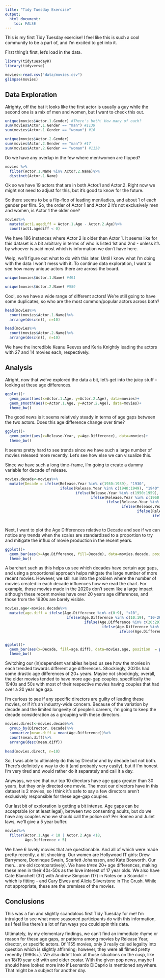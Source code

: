 ```yaml
---
title: "Tidy Tuesday Exercise"
output: 
  html_document:
    toc: FALSE
---
```

This is my first Tidy Tuesday exercise! I feel like this is such a cool community to be a part of, and I'm excited to get into it. 

First thing's first, let's load in the data.

```r
library(tidytuesdayR)
library(tidyverse)
```
```r
movies<-read.csv("data/movies.csv")
glimpse(movies)
```

## Data Exploration 

Alrighty, off the bat it looks like the first actor is usually a guy while the second one is a mix of men and women, but I want to check this out.

```r
unique(movies$Actor.1.Gender) #There's both! How many of each?
sum(movies$Actor.1.Gender == "man") #1139
sum(movies$Actor.1.Gender == "woman") #16

unique(movies$Actor.2.Gender) 
sum(movies$Actor.2.Gender == "man") #17
sum(movies$Actor.2.Gender == "woman") #1138

```

Do we have any overlap in the few where men/women are flipped? 

```r
movies %>%
  filter(Actor.1.Name %in% Actor.2.Name)%>%
  distinct(Actor.1.Name)
```

Ok so we have 19 actors that are in both Actor.1 and Actor.2. Right now we might not need to adjust for this, but it's good to know for the future.

So there seems to be a flip-flop of leading men/ladies, and about 1 of each gender per film. So, the order of Actor 1 and Actor 2 it's not exclusively men and women, is Actor 1 the older one?

```r
movies%>%
  mutate(act1.agediff = Actor.1.Age - Actor.2.Age)%>%
  count(act1.agediff < 0)
```
We have 186 instances where Actor 2 is older than Actor 1. It seems like for this dataset is a bit arbitrary in terms of who is listed 1st and 2nd - unless it's by whoever is paid most which is information we don't have here. 

Welp, we'll figure out what to do with this later. Until I know what I'm doing with the data I won't mess with it. To continue data exploration, I want to see how many unique actors there are across the board.

```r
unique(movies$Actor.1.Name) #491

unique(movies$Actor.2.Name) #559
```

Cool, so we have a wide range of different actors! We're still going to have some duplicates, so who are the most common/popular actors across both?  

```r
head(movies%>%
  count(movies$Actor.1.Name)%>%
  arrange(desc(n)), n=10)
```

```r
head(movies%>%
  count(movies$Actor.2.Name)%>%
  arrange(desc(n)), n=10)
```

We have the incredible Keanu Reeves and Keria Knightly leading the actors with 27 and 14 movies each, respectively.

## Analysis

Alright, now that we've explored the data a bit, let's get into the juicy stuff -- looking at these age differences. 

```r

ggplot()+
  geom_point(aes(x=Actor.1.Age, y=Actor.2.Age), data=movies)+
  geom_smooth(aes(x=Actor.1.Age, y=Actor.2.Age), data=movies)+
  theme_bw()

```

The good news is it seems relatively steady in terms of age gaps between the two actors. Does this age difference change over time? 

```r

ggplot()+
  geom_point(aes(x=Release.Year, y=Age.Difference), data=movies)+
  theme_bw()

```

It seems pretty hard to see trends since we have such a large number of movies released more recently. Let's see how else we can visualize this.

Since we have such a long time-frame, I'm going to create a dummy variable for decade of release.

```r
movies.decade<-movies%>%
  mutate(Decade = ifelse(Release.Year %in% c(1930:1939), "1930",
                         ifelse(Release.Year %in% c(1940:1949), "1940",
                                ifelse(Release.Year %in% c(1950:1959), "1950",
                                       ifelse(Release.Year %in% c(1960:1969), "1960",
                                              ifelse(Release.Year %in% c(1970:1979), "1970",
                                                     ifelse(Release.Year %in% c(1980:1989), "1980",
                                                            ifelse(Release.Year %in% c(1990:1999), "1990",
                                                                   ifelse(Release.Year %in% c(2000:2009), "2000",
                                                                          ifelse(Release.Year %in% c(2010:2019), "2010", "2020"))))))))))
```

Next, I want to plot the Age Differences relative to Decade and see if we can notice any trends when the scales are standardized to a proportion to try and mitigate the influx of movie production in the recent years. 

```r
ggplot()+
  geom_bar(aes(x=Age.Difference, fill=Decade), data=movies.decade, position = "fill", width = 2)+
  theme_bw()

```
A barchart such as this helps us see which decades have certain age gaps, and using a proportional approach helps mitigate the large number of more recent movies. However, we still run into the problem where the number of movies created in each decade influences how we read the chart. For example, those movies made in the 2020s don't seem like a large impact although these recent movies have over 20 years age differences, and those from the 1930s are barely visible.

```r
movies.age<-movies.decade%>%
  mutate(age.diff = ifelse(Age.Difference %in% c(0:9), "<10",
                            ifelse(Age.Difference %in% c(10:19), "10-20",
                                    ifelse(Age.Difference %in% c(20:29), "20+",
                                            ifelse(Age.Difference %in% c(30:39), "30+",
                                                    ifelse(Age.Difference %in% c(40:49), "40+", "50+"))))))


ggplot()+
  geom_bar(aes(x=Decade, fill=age.diff), data=movies.age, position  = position_fill(reverse = TRUE))+
  theme_bw()

```

Switching our (in)dependent variables helped us see how the movies in each trended towards different age differences. Shockingly, 2020s had some drastic age differences of 20+ years. Maybe not shockingly, overall, the older movies tended to have more age-gap couples, specifically the 1940s and 50s with most of their respective movies having couples that had over a 20 year age gap.

I'm curious to see if any specific directors are guilty of leading these movies, or if it's an industry-wide concern. Because of the variation by decade and the limited longevity of people's careers, I'm going to keep the decade consideration as a grouping with these directors.

```r
movies.direct<-movies.decade%>%
  group_by(Director, Decade)%>%
  summarize(mean.diff = mean(Age.Difference))%>%
  count(mean.diff)%>%
  arrange(desc(mean.diff))
  
head(movies.direct, n=10)

```

So, I was able to ultimately do this by Director and by decade but not both. There's definitely a way to do it (and probably very easily), but if I'm honest I'm very tired and would rather do it separately and call it a day.

Anyways, we see that our top 10 directors have age gaps greater than 30 years, but they only directed one movie. The most our directors have in this dataset is 2 movies, so I think it's safe to say a few directors aren't exclusively responsible for these age-gap couples. 

Our last bit of exploration is getting a bit intense. Age gaps can be acceptable (or at least legal), between two consenting adults, but do we have any couples who we should call the police on? Per Romeo and Juliet laws, we'll give a 5 year buffer.

```r
movies%>%
  filter(Actor.1.Age < 18 | Actor.2.Age <18, 
         Age.Difference > 5)

```

We have 6 lovely movies that are questionable. And all of which were made pretty recently, a bit shocking. Our women are Hollywood IT girls: Drew Barrymore, Dominque Swain, Scarlett Johansson, and Kate Bosworth. Our men... are old (comparatively). We have *three* 20+ age differences, making these men in their 40s-50s as the love interest of 17 year olds. We also have Cate Blanchett (37) with Andrew Simpson (17) in Notes on a Scandal -- which is fitting -- and Cary Elwes and Alicia Silverstone in The Crush. While not appropriate, these are the premises of the movies. 

## Conclusions

This was a fun and slightly scandalous first Tidy Tuesday for me! I'm intruiged to see what more seasoned participants do with this information, as I feel like there's a lot of fun ways you could spin this data. 

Ultimately, by my elementary findings, we can't find an immediate rhyme or reason for these age gaps, or patterns among movies by Release Year, director, or specific actors. Of 1155 movies, only 3 really called legality into question which is slightly affirming; however, they were all filmed pretty recently (1990s+). We also didn't look at those situations on the cusp, like an 18/19 year old with and older costar. With the given pop news, maybe I should have looked more into if Leonardo DiCaprio is mentioned anywhere. That might be a subject for another day. 
